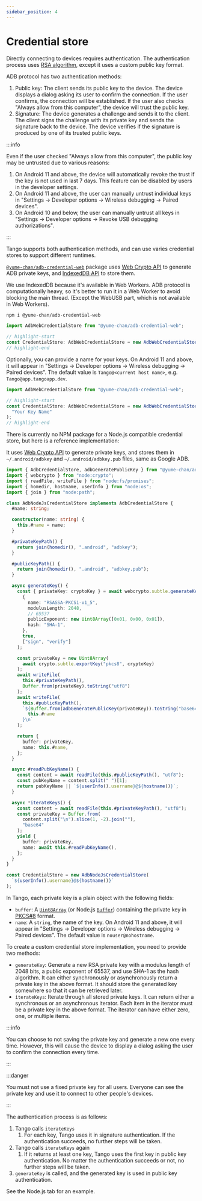 ---
sidebar_position: 4
---


# Credential store

Directly connecting to devices requires authentication. The authentication process uses [RSA algorithm](<https://en.wikipedia.org/wiki/RSA_(cryptosystem)>), except it uses a custom public key format.

ADB protocol has two authentication methods:

1. Public key: The client sends its public key to the device. The device displays a dialog asking its user to confirm the connection. If the user confirms, the connection will be established. If the user also checks "Always allow from this computer", the device will trust the public key.
2. Signature: The device generates a challenge and sends it to the client. The client signs the challenge with its private key and sends the signature back to the device. The device verifies if the signature is produced by one of its trusted public keys.

:::info

Even if the user checked "Always allow from this computer", the public key may be untrusted due to various reasons:

1. On Android 11 and above, the device will automatically revoke the trust if the key is not used in last 7 days. This feature can be disabled by users in the developer settings.
2. On Android 11 and above, the user can manually untrust individual keys in "Settings -> Developer options -> Wireless debugging -> Paired devices".
3. On Android 10 and below, the user can manually untrust all keys in "Settings -> Developer options -> Revoke USB debugging authorizations".

:::

Tango supports both authentication methods, and can use varies credential stores to support different runtimes.

<Tabs className="runtime-tabs" groupId="runtime">
<TabItem value="web" label="Web">

[`@yume-chan/adb-credential-web`](https://www.npmjs.com/package/@yume-chan/adb-credential-web) package uses [Web Crypto API](https://developer.mozilla.org/en-US/docs/Web/API/Web_Crypto_API) to generate ADB private keys, and [IndexedDB API](https://developer.mozilla.org/en-US/docs/Web/API/IndexedDB_API) to store them.

<CanIUse feature="cryptography" />

We use IndexedDB because it's available in Web Workers. ADB protocol is computationally heavy, so it's better to run it in a Web Worker to avoid blocking the main thread. (Except the WebUSB part, which is not available in Web Workers).

```sh npm2yarn
npm i @yume-chan/adb-credential-web
```

```ts transpile
import AdbWebCredentialStore from "@yume-chan/adb-credential-web";

// highlight-start
const CredentialStore: AdbWebCredentialStore = new AdbWebCredentialStore();
// highlight-end
```

Optionally, you can provide a name for your keys. On Android 11 and above, it will appear in "Settings -> Developer options -> Wireless debugging -> Paired devices". The default value is `Tango@<current host name>`, e.g. `Tango@app.tangoapp.dev`.

```ts transpile
import AdbWebCredentialStore from "@yume-chan/adb-credential-web";

// highlight-start
const CredentialStore: AdbWebCredentialStore = new AdbWebCredentialStore(
  "Your Key Name"
);
// highlight-end
```

</TabItem>
<TabItem value="node" label="Node.js">

There is currently no NPM package for a Node.js compatible credential store, but here is a reference implementation:

It uses [Web Crypto API](https://developer.mozilla.org/en-US/docs/Web/API/Web_Crypto_API) to generate private keys, and stores them in `~/.android/adbkey` and `~/.android/adbkey.pub` files, same as Google ADB.

```ts transpile
import { AdbCredentialStore, adbGeneratePublicKey } from "@yume-chan/adb";
import { webcrypto } from "node:crypto";
import { readFile, writeFile } from "node:fs/promises";
import { homedir, hostname, userInfo } from "node:os";
import { join } from "node:path";

class AdbNodeJsCredentialStore implements AdbCredentialStore {
  #name: string;

  constructor(name: string) {
    this.#name = name;
  }

  #privateKeyPath() {
    return join(homedir(), ".android", "adbkey");
  }

  #publicKeyPath() {
    return join(homedir(), ".android", "adbkey.pub");
  }

  async generateKey() {
    const { privateKey: cryptoKey } = await webcrypto.subtle.generateKey(
      {
        name: "RSASSA-PKCS1-v1_5",
        modulusLength: 2048,
        // 65537
        publicExponent: new Uint8Array([0x01, 0x00, 0x01]),
        hash: "SHA-1",
      },
      true,
      ["sign", "verify"]
    );

    const privateKey = new Uint8Array(
      await crypto.subtle.exportKey("pkcs8", cryptoKey)
    );
    await writeFile(
      this.#privateKeyPath(),
      Buffer.from(privateKey).toString("utf8")
    );
    await writeFile(
      this.#publicKeyPath(),
      `${Buffer.from(adbGeneratePublicKey(privateKey)).toString("base64")} ${
        this.#name
      }\n`
    );

    return {
      buffer: privateKey,
      name: this.#name,
    };
  }

  async #readPubKeyName() {
    const content = await readFile(this.#publicKeyPath(), "utf8");
    const pubKeyName = content.split(" ")[1];
    return pubKeyName || `${userInfo().username}@${hostname()}`;
  }

  async *iterateKeys() {
    const content = await readFile(this.#privateKeyPath(), "utf8");
    const privateKey = Buffer.from(
      content.split("\n").slice(1, -2).join(""),
      "base64"
    );
    yield {
      buffer: privateKey,
      name: await this.#readPubKeyName(),
    };
  }
}

const CredentialStore = new AdbNodeJsCredentialStore(
  `${userInfo().username}@${hostname()}`
);
```

</TabItem>
<TabItem value="custom" label="Custom">

In Tango, each private key is a plain object with the following fields:

- `buffer`: A [`Uint8Array`](https://developer.mozilla.org/en-US/docs/Web/JavaScript/Reference/Global_Objects/Uint8Array) (or Node.js [`Buffer`](https://nodejs.org/api/buffer.html)) containing the private key in [PKCS#8](https://en.wikipedia.org/wiki/PKCS_8) format.
- `name`: A `string`, the name of the key. On Android 11 and above, it will appear in "Settings -> Developer options -> Wireless debugging -> Paired devices". The default value is `nouser@nohostname`.

To create a custom credential store implementation, you need to provide two methods:

- `generateKey`: Generate a new RSA private key with a modulus length of 2048 bits, a public exponent of 65537, and use SHA-1 as the hash algorithm. It can either synchronously or asynchronously return a private key in the above format. It should store the generated key somewhere so that it can be retrieved later.
- `iterateKeys`: Iterate through all stored private keys. It can return either a synchronous or an asynchronous iterator. Each item in the iterator must be a private key in the above format. The iterator can have either zero, one, or multiple items.

:::info

You can choose to not saving the private key and generate a new one every time. However, this will cause the device to display a dialog asking the user to confirm the connection every time.

:::

:::danger

You must not use a fixed private key for all users. Everyone can see the private key and use it to connect to other people's devices.

:::

The authentication process is as follows:

1. Tango calls `iterateKeys`
   1. For each key, Tango uses it in signature authentication. If the authentication succeeds, no further steps will be taken.
2. Tango calls `iterateKeys` again
   1. If it returns at least one key, Tango uses the first key in public key authentication. No matter the authentication succeeds or not, no further steps will be taken.
3. `generateKey` is called, and the generated key is used in public key authentication.

See the Node.js tab for an example.

</TabItem>
</Tabs>
